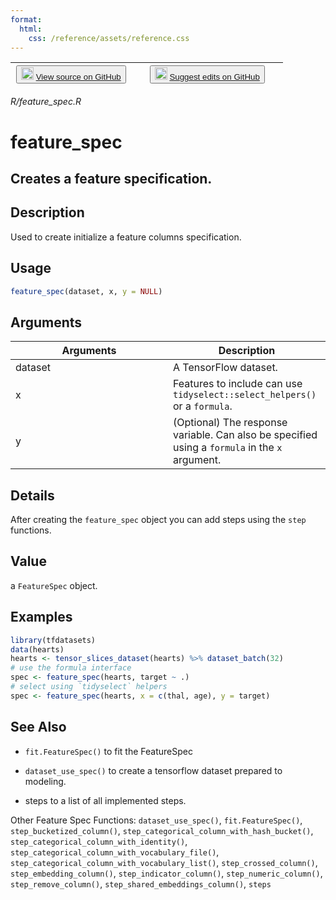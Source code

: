 ```yaml
---
format:
  html:
    css: /reference/assets/reference.css
---
```


| <button class="button"> ![](/reference/assets/GitHub-Mark-32px.png){width="20"} [View source on GitHub](https://github.com/rstudio/tfdatasets//blob/main/R/feature_spec.R) </button> | <button class="button"> ![](/reference/assets/GitHub-Mark-32px.png){width="20"} [Suggest edits on GitHub](https://github.com/rstudio/tfdatasets//edit/main/R/feature_spec.R) </button> |
|:------------------------------:|:--------------------------------------:|

*R/feature_spec.R*

# feature_spec

## Creates a feature specification.

## Description
Used to create initialize a feature columns specification. 


## Usage
```r
feature_spec(dataset, x, y = NULL) 
```

## Arguments
|Arguments|Description|
|---|---|
| dataset | A TensorFlow dataset. |
| x | Features to include can use `tidyselect::select_helpers()` or a `formula`. |
| y | (Optional) The response variable. Can also be specified using a `formula` in the `x` argument. |

## Details
After creating the `feature_spec` object you can add steps using the `step` functions. 


## Value
a `FeatureSpec` object. 


## Examples
```r
library(tfdatasets) 
data(hearts) 
hearts <- tensor_slices_dataset(hearts) %>% dataset_batch(32) 
# use the formula interface 
spec <- feature_spec(hearts, target ~ .) 
# select using `tidyselect` helpers 
spec <- feature_spec(hearts, x = c(thal, age), y = target) 
```

## See Also

- `fit.FeatureSpec()` to fit the FeatureSpec 

- `dataset_use_spec()` to create a tensorflow dataset prepared to modeling. 

- steps to a list of all implemented steps. 

Other Feature Spec Functions:  `dataset_use_spec()`, `fit.FeatureSpec()`, `step_bucketized_column()`, `step_categorical_column_with_hash_bucket()`, `step_categorical_column_with_identity()`, `step_categorical_column_with_vocabulary_file()`, `step_categorical_column_with_vocabulary_list()`, `step_crossed_column()`, `step_embedding_column()`, `step_indicator_column()`, `step_numeric_column()`, `step_remove_column()`, `step_shared_embeddings_column()`, `steps`

